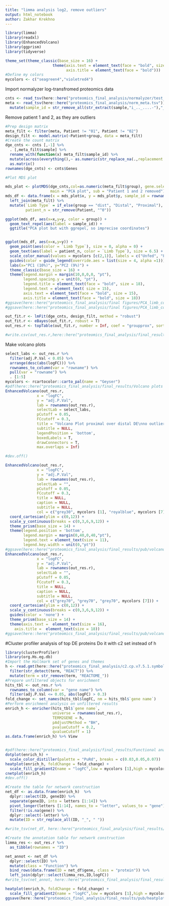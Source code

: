 ```yaml
---
title: "limma analysis log2, remove outliers"
output: html_notebook
author: Zakhar Krekhno
---
```



```r
library(limma)
library(readxl)
library(EnhancedVolcano)
library(ggprism)
library(tidyverse)
```

```r
theme_set(theme_classic(base_size = 16) + 
                     theme(axis.text = element_text(face = "bold", size = 15),
                           axis.title = element_text(face = "bold")))
#Define my colors
mycolors <- c("seagreen4","violetred4")
```


Import normalyzer log-transfromed proteomics data
```r
cnts <- read_tsv(here::here("proteomics_final_analysis/normalyzer/test_run/log2-normalized.txt"))
meta <- read_tsv(here::here("proteomics_final_analysis/norm_meta.tsv")) %>% 
  mutate(sample_id = str_remove_all(str_extract(sample,"i_.._....-"),"_|-"))
```
Remove patient 1 and 2, as they are outliers

```r
#Prep design matrix
meta_filt <- filter(meta, Patient != "01", Patient != "02")
design_filt <- model.matrix(~Patient+group, data = meta_filt)
#Create the count matrix
dge_cnts <- cnts [,-1] %>% 
  . [,meta_filt$sample] %>% 
  rename_with(function(x) meta_filt$sample_id) %>% 
  mutate(across(everything(),~ as.numeric(str_replace_na(.,replacement = "0")))) %>% 
  as.matrix()
rownames(dge_cnts) <- cnts$Genes
```


```r
#Plot MDS plot

mds_plot <- plotMDS(dge_cnts,col=as.numeric(meta_filt$group), gene.selection = "common",
                    main = "PCA plot", sub = "Patient 1 and 2 removed")
mds_df <- data.frame(x = mds_plot$x, y = mds_plot$y, sample_id = rownames(mds_plot$distance.matrix.squared)) %>% 
  left_join(meta_filt) %>% 
  mutate(`Limb Type` = if_else(group == "dist", "Distal", "Proximal"),
         patient_n = str_remove(Patient, "^0")) 

ggplot(mds_df, aes(x=x,y=y, color = group)) +
  geom_text_repel(aes(label = sample_id)) +
  ggtitle("PCA plot but with ggrepel, so imprecise coordinates")


ggplot(mds_df, aes(x=x,y=y)) +
  geom_point(aes(color = `Limb Type`), size = 0, alpha = 0) +
  geom_text(aes(label = patient_n, color = `Limb Type`), size = 6.5) + 
  scale_color_manual(values = mycolors [c(2,1)], labels = c("Unfed", "Fed"), name = "Segment") +
  guides(color = guide_legend(override.aes = list(size = 4, alpha =1))) +
  labs(x="PC1 (10%)", y="PC2 (9%)") +
  theme_classic(base_size = 16) + 
  theme(legend.margin = margin(10,0,0,0, "pt"),
        legend.spacing.y = unit(0, "pt"), 
        legend.title = element_text(face = "bold", size = 18),
        legend.text = element_text( size = 15),
        axis.text = element_text(face = "bold", size = 15),
        axis.title = element_text(face = "bold", size = 18))
#ggsave(here::here("proteomics_final_analysis/final figures/PCA_limb_color_p_text.png"), width = 6, height = 4, dpi = 1080)
#ggsave(here::here("proteomics_final_analysis/final figures/PCA_limb_color_p_text.svg"), width = 6, height = 4)
```


```r
out_fit.r <- lmFit(dge_cnts, design_filt, method = "robust")
out_fit.r <- eBayes(out_fit.r, robust = T)
out_res.r <- topTable(out_fit.r, number = Inf, coef = "groupprox", sort.by = "P")

#write.csv(out_res.r,here::here("proteomics_final_analysis/final_results/final_limma_DE_analysis_outlier_removed.csv"))
```

Make volcano plots
```r
select_labs <- out_res.r %>% 
  filter(adj.P.Val < 0.05) %>% 
  arrange(desc(abs(logFC))) %>% 
  rownames_to_column(var = "rowname") %>% 
  pull(var = "rowname") %>% 
  . [1:5]
mycolors <- rcartocolor::carto_pal(name = "Geyser")
#pdf(here::here("proteomics_final_analysis/final_results/Volcano plots without outliers.pdf"), width = 8, height = 6)
EnhancedVolcano(out_res.r, 
              x = "logFC",
              y = "adj.P.Val",
              lab = rownames(out_res.r), 
              selectLab = select_labs,
              pCutoff = 0.05,
              FCcutoff = 0.3,
              title = "Volcano Plot proximal over distal DE\nno outliers",
              subtitle = NULL,
              legendPosition = 'bottom',
              boxedLabels = T,
              drawConnectors = T,
              max.overlaps = Inf)

#dev.off()
```


```r
EnhancedVolcano(out_res.r, 
              x = "logFC",
              y = "adj.P.Val",
              lab = rownames(out_res.r), 
              selectLab = "",
              pCutoff = 0.05,
              FCcutoff = 0.3,
              title = NULL,
              caption = NULL,
              subtitle = NULL,
              col = c("grey30", mycolors [1], "royalblue", mycolors [7])) +
  coord_cartesian(ylim = c(0,12)) +
  scale_y_continuous(breaks = c(0,3,6,9,12)) +
  theme_prism(base_size = 14) +
  theme(legend.position = 'bottom',
        legend.margin = margin(0,40,0,40,"pt"),
        legend.text = element_text(size = 11),
        legend.key.width = unit(0,"pt"))
#ggsave(here::here("proteomics_final_analysis/final_results/pub/volcano.png"), width = 5, height = 5, dpi = 720)
EnhancedVolcano(out_res.r, 
              x = "logFC",
              y = "adj.P.Val",
              lab = rownames(out_res.r), 
              selectLab = "",
              pCutoff = 0.05,
              FCcutoff = 0.3,
              title = NULL,
              caption = NULL,
              subtitle = NULL,
              col = c("grey70", "grey70", "grey70", mycolors [7])) +
  coord_cartesian(ylim = c(0,12)) +
  scale_y_continuous(breaks = c(0,3,6,9,12)) +
  guides(color = 'none') +
  theme_prism(base_size = 14) +
  theme(axis.text =  element_text(size = 16),
    axis.title =  element_text(size = 18))
#ggsave(here::here("proteomics_final_analysis/final_results/pub/volcano_less_color.png"), width = 5, height = 5, dpi = 720)
```

#Cluster profiler analysis of top DE proteins
Do it with c2 set instead of h
```r
library(clusterProfiler)
library(org.Hs.eg.db)
#Import the Hallmark set of genes and themes
h <- read.gmt(here::here("proteomics_final_analysis/c2.cp.v7.5.1.symbols.gmt")) %>%      
  filter(str_detect(term, "REACT")) %>% 
  mutate(term = str_remove(term, "REACTOME_"))
#Prepare unfiltered objects for enrichment
hits_tbl <- out_res.r %>% 
  rownames_to_column(var = "gene name") %>% 
  filter(adj.P.Val <= 0.05, abs(logFC) > 0.3)
fold_change <- set_names(hits_tbl$logFC, nm = hits_tbl$`gene name`)
#Perform enrichment analysis on unfiltered results
enrich_h <- enricher(hits_tbl$`gene name`,
                     universe = rownames(out_res.r),
                     TERM2GENE = h,
                     pAdjustMethod = "BH",
                     pvalueCutoff = 0.2,
                     qvalueCutoff = 1)
as.data.frame(enrich_h) %>% View


#pdf(here::here("proteomics_final_analysis/final_results/Functional analysis of top hits by p-value (cut-off at 0.1.pdf"), width = 10, height = 8)
dotplot(enrich_h) +
  scale_color_distiller(palette = "PuRd", breaks = c(0.03,0.05,0.07))
heatplot(enrich_h, foldChange = fold_change) +
  scale_fill_gradient2(name = "logFC",low = mycolors [1],high = mycolors [7], mid = mycolors [4], midpoint = 0)
cnetplot(enrich_h) 
#dev.off()
```

```r
#Create the table for network construction
net_df <- as.data.frame(enrich_h)  %>% 
  dplyr::select(ID, geneID) %>% 
  separate(geneID, into = letters [1:14]) %>% 
  pivot_longer(letters [1:14], names_to = "letter", values_to = "gene") %>% 
  filter(!is.na(gene)) %>% 
  dplyr::select(-letter) %>% 
  mutate(ID = str_replace_all(ID, "_", " "))

#write_tsv(net_df, here::here("proteomics_final_analysis/final_results/pub/reactome enrich_all_DE_net.tsv"))

#Create the annotation table for network construction
limma_res <- out_res.r %>% 
  as_tibble(rownames = "ID")

net_annot <- net_df %>% 
  dplyr::select(ID) %>% 
  mutate(class = "Function") %>% 
  bind_rows(data.frame(ID = net_df$gene, class = "protein")) %>% 
  left_join(dplyr::select(limma_res,ID,logFC))
#write_tsv(net_annot, here::here("proteomics_final_analysis/final_results/pub/reactome enrich_all_DE_annot.tsv"))

heatplot(enrich_h, foldChange = fold_change) +
  scale_fill_gradient2(name = "logFC",low = mycolors [1],high = mycolors [7], mid = mycolors [4], midpoint = 0)
ggsave(here::here("proteomics_final_analysis/final_results/pub/heatplot_all_DE.png"), width = 6, height = 4, dpi = 720)
```


